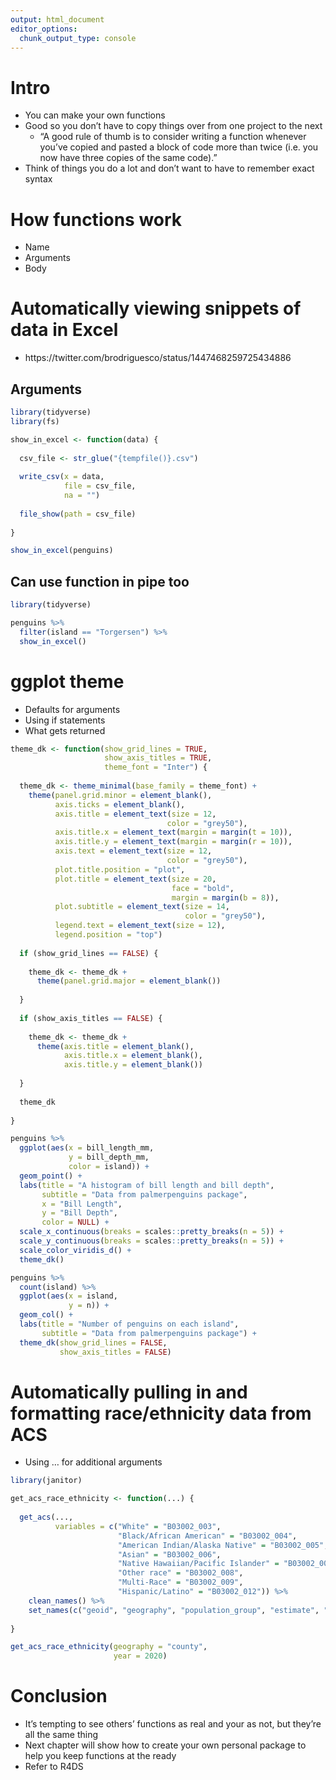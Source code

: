 ```yaml
---
output: html_document
editor_options: 
  chunk_output_type: console
---
```


# Intro

- You can make your own functions
- Good so you don't have to copy things over from one project to the next
	- "A good rule of thumb is to consider writing a function whenever you’ve copied and pasted a block of code more than twice (i.e. you now have three copies of the same code)."
- Think of things you do a lot and don't want to have to remember exact syntax

# How functions work

- Name
- Arguments
- Body

# Automatically viewing snippets of data in Excel

- https://twitter.com/brodriguesco/status/1447468259725434886

## Arguments

```r
library(tidyverse)
library(fs)

show_in_excel <- function(data) {
  
  csv_file <- str_glue("{tempfile()}.csv")
  
  write_csv(x = data,
            file = csv_file,
            na = "")
  
  file_show(path = csv_file)
  
}

show_in_excel(penguins)
```

## Can use function in pipe too

```r
library(tidyverse)

penguins %>% 
  filter(island == "Torgersen") %>% 
  show_in_excel()
```

# ggplot theme

- Defaults for arguments
- Using if statements
- What gets returned

```r
theme_dk <- function(show_grid_lines = TRUE,
                     show_axis_titles = TRUE,
                     theme_font = "Inter") {
  
  theme_dk <- theme_minimal(base_family = theme_font) +
    theme(panel.grid.minor = element_blank(),
          axis.ticks = element_blank(),
          axis.title = element_text(size = 12,
                                   color = "grey50"),
          axis.title.x = element_text(margin = margin(t = 10)),
          axis.title.y = element_text(margin = margin(r = 10)),
          axis.text = element_text(size = 12,
                                   color = "grey50"),
          plot.title.position = "plot",
          plot.title = element_text(size = 20,
                                    face = "bold",
                                    margin = margin(b = 8)),
          plot.subtitle = element_text(size = 14,
                                       color = "grey50"),
          legend.text = element_text(size = 12),
          legend.position = "top")
  
  if (show_grid_lines == FALSE) {
    
    theme_dk <- theme_dk +
      theme(panel.grid.major = element_blank())
    
  }
  
  if (show_axis_titles == FALSE) {
    
    theme_dk <- theme_dk +
      theme(axis.title = element_blank(),
            axis.title.x = element_blank(),
            axis.title.y = element_blank())
    
  }
  
  theme_dk
  
}
```

```r
penguins %>% 
  ggplot(aes(x = bill_length_mm,
             y = bill_depth_mm,
             color = island)) +
  geom_point() +
  labs(title = "A histogram of bill length and bill depth",
       subtitle = "Data from palmerpenguins package",
       x = "Bill Length",
       y = "Bill Depth",
       color = NULL) +
  scale_x_continuous(breaks = scales::pretty_breaks(n = 5)) +
  scale_y_continuous(breaks = scales::pretty_breaks(n = 5)) +
  scale_color_viridis_d() +
  theme_dk()
```


```r
penguins %>% 
  count(island) %>% 
  ggplot(aes(x = island,
             y = n)) +
  geom_col() +
  labs(title = "Number of penguins on each island",
       subtitle = "Data from palmerpenguins package") +
  theme_dk(show_grid_lines = FALSE,
           show_axis_titles = FALSE)

```

# Automatically pulling in and formatting race/ethnicity data from ACS

- Using ... for additional arguments

```r
library(janitor)

get_acs_race_ethnicity <- function(...) {
  
  get_acs(...,
          variables = c("White" = "B03002_003",
                        "Black/African American" = "B03002_004",
                        "American Indian/Alaska Native" = "B03002_005",
                        "Asian" = "B03002_006",
                        "Native Hawaiian/Pacific Islander" = "B03002_007",
                        "Other race" = "B03002_008",
                        "Multi-Race" = "B03002_009",
                        "Hispanic/Latino" = "B03002_012")) %>%
    clean_names() %>%
    set_names(c("geoid", "geography", "population_group", "estimate", "moe"))
  
}

get_acs_race_ethnicity(geography = "county",
                       year = 2020)
```


# Conclusion

- It's tempting to see others' functions as real and your as not, but they're all the same thing
- Next chapter will show how to create your own personal package to help you keep functions at the ready
- Refer to R4DS
